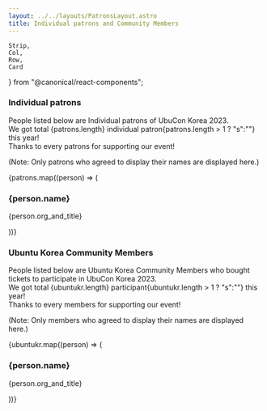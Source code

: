 ```yaml
---
layout: ../../layouts/PatronsLayout.astro
title: Individual patrons and Community Members
---
```

	Strip,
	Col,
    Row,
    Card
} from "@canonical/react-components";

### Individual patrons

People listed below are Individual patrons of UbuCon Korea 2023.
<br />We got total {patrons.length} individual patron{patrons.length > 1 ? "s":""} this year!
<br />Thanks to every patrons for supporting our event!

(Note: Only patrons who agreed to display their names are displayed here.)

<Row>
    {patrons.map((person) => (
        <div className="p-card col-4">
            <h3>{person.name}</h3>
            <p>{person.org_and_title}</p>
        </div>
    ))}
</Row>

### Ubuntu Korea Community Members

People listed below are Ubuntu Korea Community Members who bought tickets to participate in UbuCon Korea 2023.
<br />We got total {ubuntukr.length} participant{ubuntukr.length > 1 ? "s":""} this year!
<br />Thanks to every members for supporting our event!

(Note: Only members who agreed to display their names are displayed here.)

<Row>
    {ubuntukr.map((person) => (
        <div className="p-card col-4">
            <h3>{person.name}</h3>
            <p>{person.org_and_title}</p>
        </div>
    ))}
</Row>